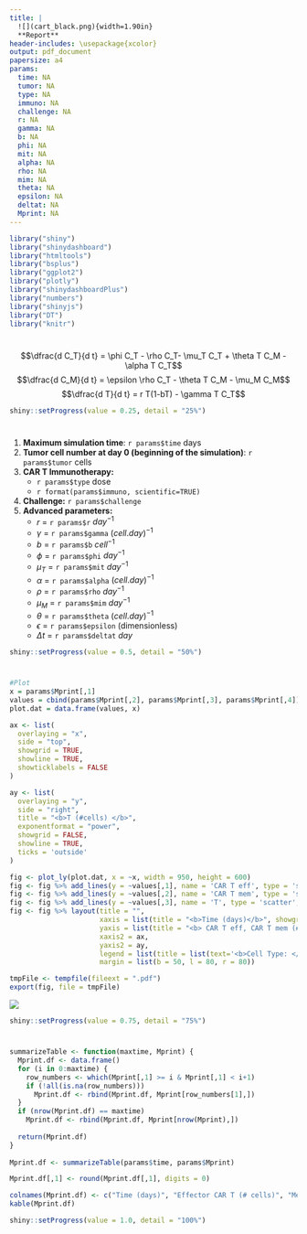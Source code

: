 ```yaml
---
title: |
  ![](cart_black.png){width=1.90in}  
  **Report**
header-includes: \usepackage{xcolor}
output: pdf_document
papersize: a4
params:
  time: NA
  tumor: NA
  type: NA
  immuno: NA
  challenge: NA
  r: NA
  gamma: NA
  b: NA
  phi: NA
  mit: NA
  alpha: NA
  rho: NA
  mim: NA
  theta: NA
  epsilon: NA
  deltat: NA
  Mprint: NA
---
```


```r
library("shiny")
library("shinydashboard")
library("htmltools")
library("bsplus")
library("ggplot2")
library("plotly")
library("shinydashboardPlus")
library("numbers")
library("shinyjs")
library("DT")
library("knitr")
```

# **\textcolor{blue}{Simulated mathematical model}**

$$\dfrac{d C_T}{d t} = \phi C_T - \rho C_T- \mu_T C_T + \theta T C_M - \alpha T C_T$$
$$\dfrac{d C_M}{d t} = \epsilon \rho  C_T - \theta T C_M - \mu_M C_M$$
$$\dfrac{d T}{d t} = r T(1-bT)  - \gamma T C_T$$

```r
shiny::setProgress(value = 0.25, detail = "25%")
```

# **\textcolor{blue}{Setup parameters}**

1. **Maximum simulation time**: `r params$time` days
2. **Tumor cell number at day 0 (beginning of the simulation)**: `r params$tumor` cells
3. **CAR T Immunotherapy:**
    * `r params$type` dose
    * `r format(params$immuno, scientific=TRUE)`
4. **Challenge:** `r params$challenge`
5. **Advanced parameters:**
    * $r$ = `r params$r` $day^{-1}$
    * $\gamma$ = `r params$gamma` $(cell.day)^{-1}$
    * $b$ = `r params$b` $cell^{-1}$
    * $\phi$ = `r params$phi` $day^{-1}$
    * $\mu_T$ = `r params$mit` $day^{-1}$
    * $\alpha$ = `r params$alpha` $(cell.day)^{-1}$
    * $\rho$ = `r params$rho` $day^{-1}$
    * $\mu_M$ = `r params$mim` $day^{-1}$
    * $\theta$ = `r params$theta` $(cell.day)^{-1}$
    * $\epsilon$ = `r params$epsilon` (dimensionless)
    * $\Delta t$ = `r params$deltat` $day$
    
```r
shiny::setProgress(value = 0.5, detail = "50%")
```
  
# **\textcolor{blue}{Graphic}**

```r
#Plot
x = params$Mprint[,1]
values = cbind(params$Mprint[,2], params$Mprint[,3], params$Mprint[,4])
plot.dat = data.frame(values, x)

ax <- list(
  overlaying = "x",
  side = "top",
  showgrid = TRUE,
  showline = TRUE,
  showticklabels = FALSE
)

ay <- list(
  overlaying = "y",
  side = "right",
  title = "<b>T (#cells) </b>",
  exponentformat = "power",
  showgrid = FALSE,
  showline = TRUE,
  ticks = 'outside'
)

fig <- plot_ly(plot.dat, x = ~x, width = 950, height = 600)
fig <- fig %>% add_lines(y = ~values[,1], name = 'CAR T eff', type = 'scatter', mode = 'lines', line = list(color = 'blue', width=2))
fig <- fig %>% add_lines(y = ~values[,2], name = 'CAR T mem', type = 'scatter', mode = 'lines', line = list(color = 'forestgreen', width=2))
fig <- fig %>% add_lines(y = ~values[,3], name = 'T', type = 'scatter', mode = 'lines', line = list(color = 'red', width=2), xaxis = 'x2', yaxis = 'y2')
fig <- fig %>% layout(title = "",
                      xaxis = list(title = "<b>Time (days)</b>", showgrid = TRUE, showline = TRUE),
                      yaxis = list(title = "<b> CAR T eff, CAR T mem (#cells) </b>", exponentformat = "power", showgrid = TRUE, showline = TRUE, ticks = 'outside'),
                      xaxis2 = ax,
                      yaxis2 = ay,
                      legend = list(title = list(text='<b>Cell Type: </b>'), orientation = 'h', x = 0.0, y = 1.1),
                      margin = list(b = 50, l = 80, r = 80))

tmpFile <- tempfile(fileext = ".pdf")
export(fig, file = tmpFile)
```

![](`r tmpFile`)

```r
shiny::setProgress(value = 0.75, detail = "75%")
```

# **\textcolor{blue}{Summarized table}**

```r
summarizeTable <- function(maxtime, Mprint) {
  Mprint.df <- data.frame()
  for (i in 0:maxtime) {
    row_numbers <- which(Mprint[,1] >= i & Mprint[,1] < i+1)
    if (!all(is.na(row_numbers)))
      Mprint.df <- rbind(Mprint.df, Mprint[row_numbers[1],])
  }
  if (nrow(Mprint.df) == maxtime)
    Mprint.df <- rbind(Mprint.df, Mprint[nrow(Mprint),])
  
  return(Mprint.df)
}
    
Mprint.df <- summarizeTable(params$time, params$Mprint)

Mprint.df[,1] <- round(Mprint.df[,1], digits = 0)

colnames(Mprint.df) <- c("Time (days)", "Effector CAR T (# cells)", "Memory CAR T (# cells)", "Tumor (# cells)")
kable(Mprint.df)
```

```r
shiny::setProgress(value = 1.0, detail = "100%")
```